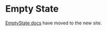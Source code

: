 
<Meta title="Components/Status and Feedback/EmptyState" />

# Empty State

[EmptyState docs](https://atlantis.getjobber.com/components/EmptyState) have moved to the new site.
